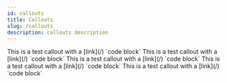 ```yaml
---
id: callouts
title: Callouts
slug: /callouts
description: callouts description
---
```


<Callout type="tip" title="Test Title">
This is a test callout with a [link](/) `code block`
</Callout>

<Callout type="info" title="Test Title">
This is a test callout with a [link](/) `code block`
</Callout>

<Callout type="warning" title="Test Title">
This is a test callout with a [link](/) `code block`
</Callout>

<Callout type="danger" title="Test Title">
This is a test callout with a [link](/) `code block`
</Callout>

<Callout title="Test Title">
This is a test callout with a [link](/) `code block`
</Callout>